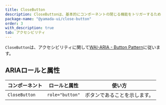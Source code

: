 ```yaml
---
title: CloseButton
description: CloseButtonは、基本的にコンポーネントの閉じる機能をトリガーするために使用するコンポーネントです。
package-name: "@yamada-ui/close-button"
order: 3
with_description: true
tab: アクセシビリティ
---
```


`CloseButton`は、アクセシビリティに関して[WAI-ARIA - Button Pattern](https://www.w3.org/WAI/ARIA/apg/patterns/button/)に従います。

## ARIAロールと属性

| コンポーネント | ロールと属性    | 使い方                       |
| -------------- | --------------- | ---------------------------- |
| `CloseButton`  | `role="button"` | ボタンであることを示します。 |
